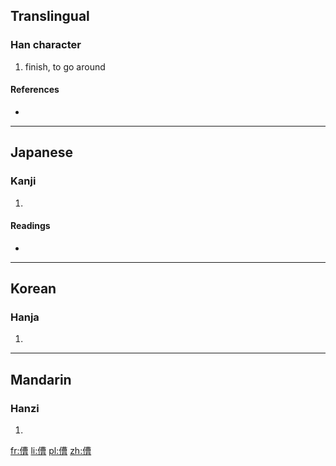 ==Translingual==

===Han character===
{{Han char|rn=9|rad=人|as=11|sn=13|four=2426<sub>6</sub>|canj=人廿田日 (OTWA)}}

# finish, to go around

====References====
* {{Han ref|kx=0114.120|dkj=01008|dj=0242.210|hdz=10209.030|uh=50AE|ud=20654|bh=DCB7|bd=56503}}

----

==Japanese==

===Kanji===
{{ja-kanji|grade=|rs=人11}}

# {{defn|lang=ja|sort=人11}}

====Readings====
* {{ja-readings|on=[[そう]] (sō), [[ぞう]] (zō)|kun=[[おわる]] (owaru), [[めぐる]] (meguru)}}

----

==Korean==

===Hanja===
{{ko-hanja|hangeul=조|rv=jo|mr=cho}}

# {{defn|lang=ko|sort=人11}}

----

==Mandarin==

===Hanzi===
{{cmn-hanzi|pin=[[cáo]] ([[cao2]]), [[zāo]] ([[zao1]])|wg=ts'ao<sup>2</sup>, tsao<sup>1</sup>}}

# {{defn|lang=cmn|sort=人11}}

[[fr:傮]]
[[li:傮]]
[[pl:傮]]
[[zh:傮]]